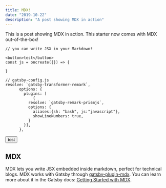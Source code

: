 ```yaml
---
title: MDX!
date: "2019-10-22"
description: "A post showing MDX in action"
---
```


This is a post showing MDX in action. This starter now comes with MDX out-of-the-box!

```js{1,4-6}
// you can write JSX in your Markdown!

<button>test</button>
const js = oncreate({}) => {

}

// gatsby-config.js
resolve: `gatsby-transformer-remark`,
      options: {
        plugins: [
            {
          resolve: `gatsby-remark-prismjs`,
          options: {
            aliases:{sh: "bash", js:"javascript"},
            showLineNumbers: true,
          }
        }],
      },

```


<button>test</button>

## MDX
MDX lets you write JSX embedded inside markdown, perfect for technical blogs. MDX works with Gatsby through [gatsby-plugin-mdx](https://www.gatsbyjs.org/packages/gatsby-plugin-mdx/). You can learn more about it in the Gatsby docs: [Getting Started with MDX](https://www.gatsbyjs.org/docs/mdx/getting-started/).